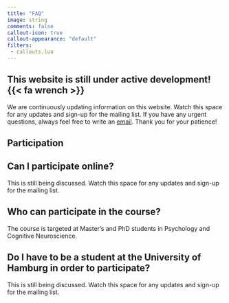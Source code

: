 ```yaml
---
title: "FAQ"
image: string
comments: false
callout-icon: true
callout-appearance: "default"
filters: 
 - callouts.lua
---
```


::: {.callout-note collapse=false}
## This website is still under active development! {{< fa wrench >}}
We are continuously updating information on this website.
Watch this space for any updates and sign-up for the mailing list.
If you have any urgent questions, always feel free to write an [email]({{< var links.email >}}).
Thank you for your patience!
:::

## Participation

::: {.callout-tip}
## Can I participate online?
This is still being discussed.
Watch this space for any updates and sign-up for the mailing list.
:::

::: {.callout-tip}
## Who can participate in the course?
The course is targeted at Master's and PhD students in Psychology and Cognitive Neuroscience.
:::

::: {.callout-tip}
## Do I have to be a student at the University of Hamburg in order to participate?
This is still being discussed.
Watch this space for any updates and sign-up for the mailing list.
:::

